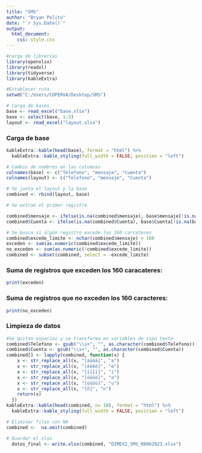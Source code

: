 ```yaml
---
title: "SMS"
author: "Bryan Polito"
date: "`r Sys.Date()`"
output:
  html_document:
    css: style.css
---
```


```r
#carga de librerías
library(openxlsx)
library(readxl)
library(tidyverse)
library(kableExtra)
```

```r
#Establecer ruta
setwd("C:/Users/COPERVA/Desktop/SMS")
```

```r
# Carga de bases
base <- read_excel("base.xlsx")
base <- select(base, 1:3)
layout <- read_excel("layout.xlsx")
```

### Carga de base

```r
kableExtra::kable(head(base), format = "html") %>%
  kableExtra::kable_styling(full_width = FALSE, position = "left")

```

```r
# Cambio de nombres en las columnas
colnames(base) <- c("Telefono", "mensaje", "Cuenta")
colnames(layout) <- c("Telefono", "mensaje", "Cuenta")
```

```r
# Se junta el layout y la base
combined <- rbind(layout, base)
```

```r
# Se extrae el primer registro

combined$mensaje <- ifelse(is.na(combined$mensaje), base$mensaje[!is.na(base$mensaje)][1], combined$mensaje)
combined$Cuenta <- ifelse(is.na(combined$Cuenta), base$Cuenta[!is.na(base$Cuenta)][1], combined$Cuenta)

# Se busca si algún registro excede los 160 carcateres
combined$excede_limite <- nchar(combined$mensaje) > 160
exceden <- sum(as.numeric(combined$excede_limite))
no_exceden <- sum(as.numeric(!combined$excede_limite))
combined <- subset(combined, select = -excede_limite)
```

### Suma de registros que exceden los 160 caracateres:

```r
print(exceden)
```

### Suma de registros que no exceden los 160 caracteres:

```r
print(no_exceden)
```

### Limpieza de datos

```r
#Se quitan espacios y se transforma en variables de tipo texto
combined$Telefono <- gsub("\\s+", "", as.character(combined$Telefono))
combined$Cuenta <- gsub("\\s+", "", as.character(combined$Cuenta))
combined[] <- lapply(combined, function(x) {
    x <- str_replace_all(x, "[áäâà]", "a")
    x <- str_replace_all(x, "[éëêè]", "e")
    x <- str_replace_all(x, "[íïîì]", "i")
    x <- str_replace_all(x, "[óöôò]", "o")
    x <- str_replace_all(x, "[úüûù]", "u")
    x <- str_replace_all(x, "[ñ]", "n")
    return(x)
  })
kableExtra::kable(head(combined, n= 10), format = "html") %>%
  kableExtra::kable_styling(full_width = FALSE, position = "left")

```

```r
# Eliminar filas con NA
combined <-  na.omit(combined)
```

```r
# Guardar el xlsx
  datos_final <- write.xlsx(combined, "DIMEX2_SMS_08062023.xlsx")
```
